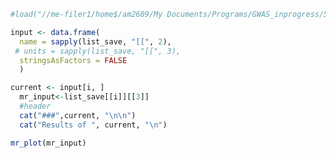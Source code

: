 

```r
#load("//me-filer1/home$/am2609/My Documents/Programs/GWAS_inprogress/500k/results.RData")

input <- data.frame(
  name = sapply(list_save, "[[", 2),
 # units = sapply(list_save, "[[", 3),
  stringsAsFactors = FALSE
  )

current <- input[i, ]
  mr_input<-list_save[[i]][[3]]
  #header
  cat("###",current, "\n\n")
  cat("Results of ", current, "\n")
```


```r
mr_plot(mr_input)
```
